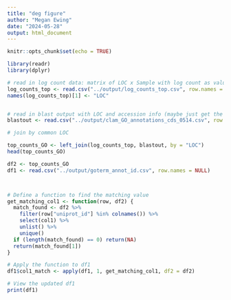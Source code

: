 ```yaml
---
title: "deg figure"
author: "Megan Ewing"
date: "2024-05-28"
output: html_document
---
```


```r
knitr::opts_chunk$set(echo = TRUE)
```

```r
library(readr)
library(dplyr)
```

```r
# read in log count data: matrix of LOC x Sample with log count as value
log_counts_top <- read.csv("../output/log_counts_top.csv", row.names = NULL)
names(log_counts_top)[1] <- "LOC"


# read in blast output with LOC and accession info (maybe just get the go terms?)
blastout <- read.csv("../output/clam_GO_annotations_cds_0514.csv", row.names=1)

```

```r
# join by common LOC

top_counts_GO <- left_join(log_counts_top, blastout, by = "LOC")
head(top_counts_GO)

```


```r

df2 <- top_counts_GO
df1 <- read.csv("../output/goterm_annot_id.csv", row.names = NULL)



# Define a function to find the matching value
get_matching_col1 <- function(row, df2) {
  match_found <- df2 %>%
    filter(row["uniprot_id"] %in% colnames()) %>%
    select(col1) %>%
    unlist() %>%
    unique()
  if (length(match_found) == 0) return(NA)
  return(match_found[1])
}

# Apply the function to df1
df1$col1_match <- apply(df1, 1, get_matching_col1, df2 = df2)

# View the updated df1
print(df1)


```





